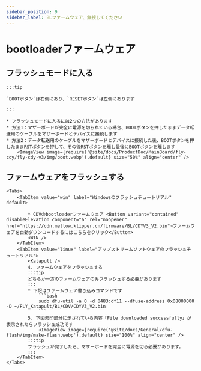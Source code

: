 ```yaml
---
sidebar_position: 9
sidebar_label: BLファームウェア、無視してください
---
```



# bootloaderファームウェア

## フラッシュモードに入る

    :::tip
 
    `BOOTボタン`は右側にあり、`RESETボタン`は左側にあります

    :::

    * フラッシュモードに入るには2つの方法があります
    * 方法1：マザーボードが完全に電源を切られている場合、BOOTボタンを押したままデータ転送用のケーブルをマザーボードとデバイスに接続します
    * 方法2：データ転送用のケーブルをマザーボードとデバイスに接続した後、BOOTボタンを押したままRSTボタンを押して、その後RSTボタンを離し最後にBOOTボタンを離します
        <ImageView image={require('@site/docs/ProductDoc/MainBoard/fly-cdy/fly-cdy-v3/img/boot.webp').default} size="50%" align="center" />

## ファームウェアをフラッシュする
    <Tabs>
        <TabItem value="win" label="Windowsのフラッシュチュートリアル" default>

            * CDVのbootloaderファームウェア <Button variant="contained" disableElevation component="a" rel="noopener" href="https://cdn.mellow.klipper.cn/firmware/BL/CDYV3_V2.bin">ファームウェアを自動ダウンロードするにはこちらをクリック</Button>
            <WIN />
        </TabItem>
        <TabItem value="linux" label="アップストリームソフトウェアのフラッシュチュートリアル">
            <Katapult />
            4. ファームウェアをフラッシュする
            :::tip
            どちらか一方のファームウェアのみフラッシュする必要があります
            :::
            * 下記はファームウェア書き込みコマンドです
                ```bash
                sudo dfu-util -a 0 -d 0483:df11 --dfuse-address 0x08000000 -D ~/FLY_Katapult/BL/CDV/CDYV3_V2.bin
                ```
            5. 下図矢印部分に示されている内容「File downloaded successfully」が表示されたらフラッシュ成功です
                <ImageView image={require('@site/docs/General/dfu-flash/img/make-flash.webp').default} size="100%" align="center" />
            :::tip
            フラッシュが完了したら、マザーボードを完全に電源を切る必要があります。
            :::
        </TabItem>
    </Tabs>
